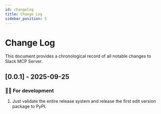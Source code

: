 ```yaml
---
id: changelog
title: Change Log
sidebar_position: 5
---
```


# Change Log

This document provides a chronological record of all notable changes to Slack MCP Server.

## [0.0.1] - 2025-09-25

### 👨‍💻 For development

1. Just validate the entire release system and release the first edit version package to PyPI.
